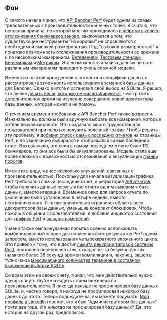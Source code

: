 ## Фон

С самого начала я знал, что [API Bencher Perf][perf query] будет одним из самых требовательных к производительности конечных точек. Я считаю, что основная причина, по которой многим приходилось [изобретать колесо отслеживания бенчмарков заново][prior art], заключается в том, что существующие инструменты "из коробки" не справляются с необходимой высокой размерностью. Под "высокой размерностью" я понимаю возможность отслеживания производительности во времени и по нескольким измерениям: [Ветвлениям][branch], [Тестовым стендам][testbed], [Бенчмаркам][benchmarks] и [Метрикам][measures]. Эта возможность анализа данных по пяти различным измерениям приводит к очень сложной модели.

Именно из-за этой врожденной сложности и специфики данных я рассматривал возможность использования временной базы данных для Bencher. Однако в итоге я остановил свой выбор на SQLite. Я решил, что лучше [делать вещи, которые не масштабируются][do things that dont scale], чем тратить дополнительное время на изучение совершенно новой архитектуры базы данных, которая может и не помочь.

С течением времени требования к API Bencher Perf также возросли. Изначально вы должны были вручную выбрать все измерения, которые хотели визуализировать. Это создавало много трудностей для пользователей при попытке получить полезный график. Чтобы решить эту проблему, я [добавил список самых последних отчетов][github issue 133] на страницы Perf, и по умолчанию выбирался и отображался самый последний отчет. Это означало, что если в самом последнем отчете было 112 бенчмарков, то они все были бы визуализированы. Модель стала еще более сложной с возможностью отслеживания и визуализации [границ порогов][thresholds].

Имея это в виду, я внес несколько улучшений, связанных с производительностью. Поскольку для начала визуализации графика Perf требовался самый последний отчет, я рефакторил [API отчетов][reports api], чтобы получить данные результатов отчета одним вызовом к базе данных, вместо итерации. Временное окно для запроса отчета по умолчанию было установлено в четыре недели, вместо неограниченного. Я также значительно ограничил область всех дескрипторов базы данных, уменьшив конфликт блокировок. Чтобы помочь в общении с пользователями, я добавил индикатор состояния для [графика Perf][bencher v0317] и [вкладок измерений][bencher v045].

У меня также была неудачная попытка осенью использовать комбинированный запрос для получения всех результатов Perf одним запросом, вместо использования четырехкратного вложенного цикла. Это привело к тому, что я достиг [лимита рекурсии типовой системы Rust][recusion limit], постоянно переполнял стек, страдал из-за безумно долгих (намного более 38 секунд) времен компиляции и, наконец, зашел в тупик из-за [максимального количества терминов в составном выражении выборки SQLite][sqlite limits].

Со всем этим на своем счету, я знал, что мне действительно нужно здесь копнуть глубже и надеть штаны инженера по производительности. Я никогда раньше не профилировал базу данных SQLite, и, честно говоря, я никогда не профилировал _никакую_ базу данных до этого. Теперь подождите-ка, вы можете подумать. [Мой профиль в LinkedIn][linkedin epompeii] говорит, что я был "Администратором баз данных" почти два года. И я _никогда_ не профилировал базу данных‽ Да, это история на другой раз, предполагаю.

[do things that dont scale]: https://paulgraham.com/ds.html
[github issue 133]: https://github.com/bencherdev/bencher/issues/133
[recusion limit]: https://doc.rust-lang.org/reference/attributes/limits.html#the-recursion_limit-attribute
[sqlite limits]: https://www.sqlite.org/limits.html
[linkedin epompeii]: https://www.linkedin.com/in/epompeii/

[perf query]: /ru/docs/api/projects/perf/#get-v0projectsprojectperf
[prior art]: /ru/docs/reference/prior-art/#benchmark-tracking-tools
[branch]: /ru/docs/explanation/benchmarking/#branch
[testbed]: /ru/docs/explanation/benchmarking/#testbed
[benchmarks]: /ru/docs/explanation/benchmarking/#benchmark
[measures]: /ru/docs/explanation/benchmarking/#measure
[thresholds]: /ru/docs/explanation/thresholds/
[reports api]: /ru/docs/api/projects/reports/#get-v0projectsprojectreports
[bencher v0317]: /ru/docs/reference/changelog/#v0317
[bencher v045]: /ru/docs/reference/changelog/#v045
